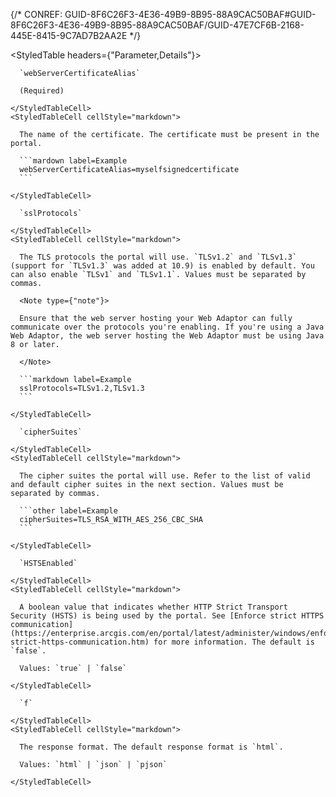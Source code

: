 

{/* CONREF: GUID-8F6C26F3-4E36-49B9-8B95-88A9CAC50BAF#GUID-8F6C26F3-4E36-49B9-8B95-88A9CAC50BAF/GUID-47E7CF6B-2168-445E-8415-9C7AD7B2AA2E  */}

<StyledTable headers={"Parameter,Details"}>
  <StyledTableRow>
    <StyledTableCell cellStyle="markdown">

      `webServerCertificateAlias` 

      (Required)

    </StyledTableCell>
    <StyledTableCell cellStyle="markdown">

      The name of the certificate. The certificate must be present in the portal.

      ```mardown label=Example
      webServerCertificateAlias=myselfsignedcertificate
      ```

    </StyledTableCell>
  </StyledTableRow>
  <StyledTableRow>
    <StyledTableCell cellStyle="markdown">

      `sslProtocols` 

    </StyledTableCell>
    <StyledTableCell cellStyle="markdown">

      The TLS protocols the portal will use. `TLSv1.2` and `TLSv1.3` (support for `TLSv1.3` was added at 10.9) is enabled by default. You can also enable `TLSv1` and `TLSv1.1`. Values must be separated by commas.

      <Note type={"note"}>

      Ensure that the web server hosting your Web Adaptor can fully communicate over the protocols you're enabling. If you're using a Java Web Adaptor, the web server hosting the Web Adaptor must be using Java 8 or later.

      </Note>

      ```markdown label=Example
      sslProtocols=TLSv1.2,TLSv1.3
      ```

    </StyledTableCell>
  </StyledTableRow>
  <StyledTableRow>
    <StyledTableCell cellStyle="markdown">

      `cipherSuites` 

    </StyledTableCell>
    <StyledTableCell cellStyle="markdown">

      The cipher suites the portal will use. Refer to the list of valid and default cipher suites in the next section. Values must be separated by commas.

      ```other label=Example
      cipherSuites=TLS_RSA_WITH_AES_256_CBC_SHA
      ```

    </StyledTableCell>
  </StyledTableRow>
  <StyledTableRow>
    <StyledTableCell cellStyle="markdown">

      `HSTSEnabled` 

    </StyledTableCell>
    <StyledTableCell cellStyle="markdown">

      A boolean value that indicates whether HTTP Strict Transport Security (HSTS) is being used by the portal. See [Enforce strict HTTPS communication](https://enterprise.arcgis.com/en/portal/latest/administer/windows/enforce-strict-https-communication.htm) for more information. The default is `false`.

      Values: `true` | `false`

    </StyledTableCell>
  </StyledTableRow>
  <StyledTableRow>
    <StyledTableCell cellStyle="markdown">

      `f` 

    </StyledTableCell>
    <StyledTableCell cellStyle="markdown">

      The response format. The default response format is `html`.

      Values: `html` | `json` | `pjson`

    </StyledTableCell>
  </StyledTableRow>
</StyledTable>